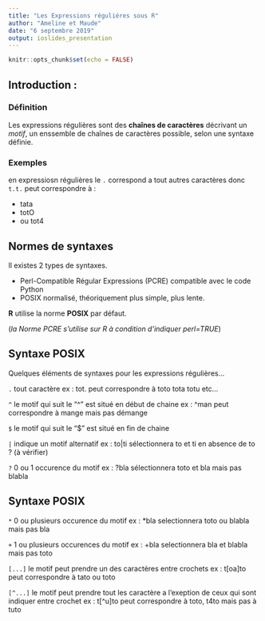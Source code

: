 ```yaml
---
title: "Les Expressions réguliéres sous R"
author: "Ameline et Maude"
date: "6 septembre 2019"
output: ioslides_presentation
---
```


```r
knitr::opts_chunk$set(echo = FALSE)
```

## Introduction :

### Définition
Les expressions régulières sont des **chaînes de caractères** décrivant un *motif*, un enssemble de chaînes de caractères possible, selon une syntaxe définie.  

### Exemples

en expressiosn régulières le `.` correspond a tout autres caractères donc `t.t.` peut correspondre à :

- tata
- totO
- ou  tot4 

## Normes de syntaxes
Il existes 2 types de syntaxes.

- Perl-Compatible Régular Expressions (PCRE) compatible avec le code Python
- POSIX normalisé, théoriquement plus simple, plus lente.

**R** utilise la norme **POSIX** par défaut.

(*la Norme PCRE s'utilise sur R à condition d'indiquer perl=TRUE*)

## Syntaxe POSIX
Quelques éléments de syntaxes pour les expressions régulières...

`.` tout caractère 
ex : tot. peut correspondre à toto tota totu etc...

`^` le motif qui suit le "^" est situé en début de chaine 
ex : ^man peut correspondre à mange mais pas démange

`$` le motif qui suit le "$" est situé en fin de chaine

`|` indique un motif alternatif
ex : to|ti sélectionnera to et ti en absence de to ? (à vérifier)

`?` 0 ou 1 occurence du motif
ex : ?bla sélectionnera toto et bla mais pas blabla

## Syntaxe POSIX

`*` 0 ou plusieurs occurence du motif
ex : *bla selectionnera toto ou blabla mais pas bla

`+` 1 ou plusieurs occurences du motif 
ex : +bla selectionnera bla et blabla mais pas toto

`[...]` le motif peut prendre un des caractères entre crochets
ex : t[oa]to peut correspondre à tato ou toto

`[^...]` le motif peut prendre tout les caractère a l'exeption de ceux qui sont indiquer entre crochet
ex : t[^u]to peut correspondre à toto, t4to mais pas à tuto



